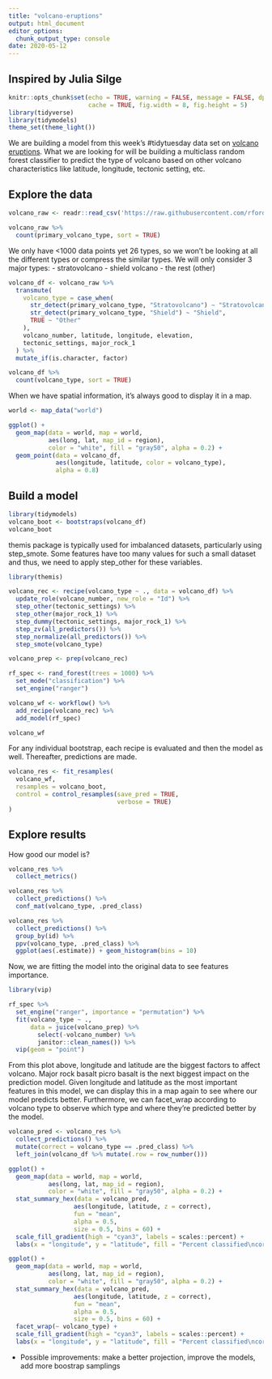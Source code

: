 ```yaml
---
title: "volcano-eruptions"
output: html_document
editor_options: 
  chunk_output_type: console
date: 2020-05-12
---
```


## Inspired by Julia Silge
```r
knitr::opts_chunk$set(echo = TRUE, warning = FALSE, message = FALSE, dpi = 180,
                      cache = TRUE, fig.width = 8, fig.height = 5)
library(tidyverse)
library(tidymodels)
theme_set(theme_light())
```

We are building a model from this week's #tidytuesday data set on [volcano eruptions](https://github.com/rfordatascience/tidytuesday/blob/master/data/2020/2020-05-12/readme.md). What we are looking for will be building a multiclass random forest classifier to predict the type of volcano based on other volcano characteristics like latitude, longitude, tectonic setting, etc.

## Explore the data
```r
volcano_raw <- readr::read_csv('https://raw.githubusercontent.com/rfordatascience/tidytuesday/master/data/2020/2020-05-12/volcano.csv')

volcano_raw %>% 
  count(primary_volcano_type, sort = TRUE)
```
We only have <1000 data points yet 26 types, so we won't be looking at all the different types or compress the similar types. We will only consider 3 major types:
- stratovolcano
- shield volcano
- the rest (other)

```r
volcano_df <- volcano_raw %>%
  transmute(
    volcano_type = case_when(
      str_detect(primary_volcano_type, "Stratovolcano") ~ "Stratovolcano",
      str_detect(primary_volcano_type, "Shield") ~ "Shield",
      TRUE ~ "Other"
    ),
    volcano_number, latitude, longitude, elevation,
    tectonic_settings, major_rock_1
  ) %>%
  mutate_if(is.character, factor)

volcano_df %>%
  count(volcano_type, sort = TRUE)
```

When we have spatial information, it's always good to display it in a map.
```r
world <- map_data("world")

ggplot() +
  geom_map(data = world, map = world,
           aes(long, lat, map_id = region),
           color = "white", fill = "gray50", alpha = 0.2) + 
  geom_point(data = volcano_df,
             aes(longitude, latitude, color = volcano_type),
             alpha = 0.8)
```

## Build a model

```r
library(tidymodels)
volcano_boot <- bootstraps(volcano_df)
volcano_boot
```

themis package is typically used for imbalanced datasets, particularly using step_smote. Some features have too many values for such a small dataset and thus, we need to apply step_other for these variables.
```r
library(themis)

volcano_rec <- recipe(volcano_type ~ ., data = volcano_df) %>% 
  update_role(volcano_number, new_role = "Id") %>% 
  step_other(tectonic_settings) %>% 
  step_other(major_rock_1) %>% 
  step_dummy(tectonic_settings, major_rock_1) %>% 
  step_zv(all_predictors()) %>% 
  step_normalize(all_predictors()) %>% 
  step_smote(volcano_type)

volcano_prep <- prep(volcano_rec)
```

```r
rf_spec <- rand_forest(trees = 1000) %>% 
  set_mode("classification") %>% 
  set_engine("ranger")

volcano_wf <- workflow() %>% 
  add_recipe(volcano_rec) %>% 
  add_model(rf_spec)

volcano_wf
```

For any individual bootstrap, each recipe is evaluated and then the model as well. Thereafter, predictions are made.
```r
volcano_res <- fit_resamples(
  volcano_wf,
  resamples = volcano_boot,
  control = control_resamples(save_pred = TRUE,
                              verbose = TRUE)
)
```

## Explore results
How good our model is?
```r
volcano_res %>% 
  collect_metrics()
```

```r
volcano_res %>% 
  collect_predictions() %>% 
  conf_mat(volcano_type, .pred_class)
```

```r
volcano_res %>% 
  collect_predictions() %>% 
  group_by(id) %>% 
  ppv(volcano_type, .pred_class) %>% 
  ggplot(aes(.estimate)) + geom_histogram(bins = 10)
```

Now, we are fitting the model into the original data to see features importance.
```r
library(vip)

rf_spec %>% 
  set_engine("ranger", importance = "permutation") %>% 
  fit(volcano_type ~ .,
      data = juice(volcano_prep) %>% 
        select(-volcano_number) %>% 
        janitor::clean_names()) %>% 
  vip(geom = "point")
```
From this plot above, longitude and latitude are the biggest factors to affect volcano. Major rock basalt picro basalt is the next biggest impact on the prediction model. Given longitude and latitude as the most important features in this model, we can display this in a map again to see where our model predicts better. Furthermore, we can facet_wrap according to volcano type to observe which type and where they're predicted better by the model.

```r
volcano_pred <- volcano_res %>% 
  collect_predictions() %>% 
  mutate(correct = volcano_type == .pred_class) %>% 
  left_join(volcano_df %>% mutate(.row = row_number()))
```

```r
ggplot() +
  geom_map(data = world, map = world,
           aes(long, lat, map_id = region),
           color = "white", fill = "gray50", alpha = 0.2) + 
  stat_summary_hex(data = volcano_pred,
                  aes(longitude, latitude, z = correct),
                  fun = "mean", 
                  alpha = 0.5, 
                  size = 0.5, bins = 60) +
  scale_fill_gradient(high = "cyan3", labels = scales::percent) +
  labs(x = "longitude", y = "latitude", fill = "Percent classified\ncorrectly")
```
```r
ggplot() +
  geom_map(data = world, map = world,
           aes(long, lat, map_id = region),
           color = "white", fill = "gray50", alpha = 0.2) + 
  stat_summary_hex(data = volcano_pred,
                  aes(longitude, latitude, z = correct),
                  fun = "mean", 
                  alpha = 0.5, 
                  size = 0.5, bins = 60) +
  facet_wrap(~ volcano_type) + 
  scale_fill_gradient(high = "cyan3", labels = scales::percent) +
  labs(x = "longitude", y = "latitude", fill = "Percent classified\ncorrectly")
```


- Possible improvements: make a better projection, improve the models, add more boostrap samplings